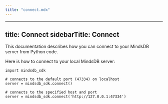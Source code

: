 ```yaml
---
title: "connect.mdx"
---
```


---
title: Connect
sidebarTitle: Connect
---

This documentation describes how you can connect to your MindsDB server from Python code.

Here is how to connect to your local MindsDB server:

```
import mindsdb_sdk

# connects to the default port (47334) on localhost 
server = mindsdb_sdk.connect()

# connects to the specified host and port
server = mindsdb_sdk.connect('http://127.0.0.1:47334')
```
